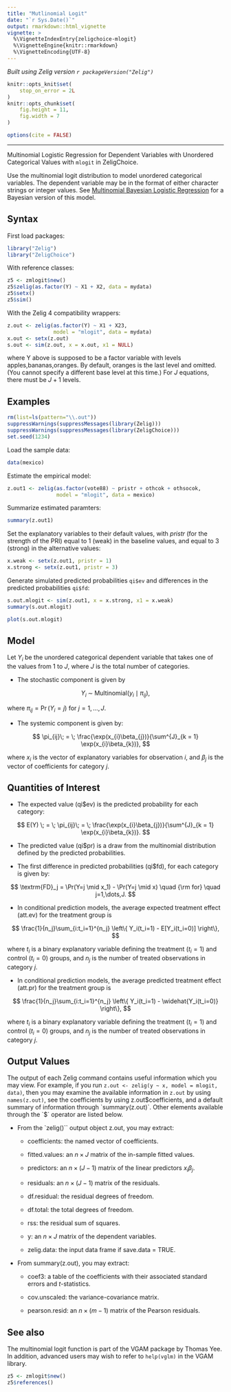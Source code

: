 ```yaml
---
title: "Mutlinomial Logit"
date: "`r Sys.Date()`"
output: rmarkdown::html_vignette
vignette: >
  %\VignetteIndexEntry{zeligchoice-mlogit}
  %\VignetteEngine{knitr::rmarkdown}
  %\VignetteEncoding{UTF-8}
---
```


*Built using Zelig version `r packageVersion("Zelig")`*

```r
knitr::opts_knit$set(
    stop_on_error = 2L
)
knitr::opts_chunk$set(
    fig.height = 11,
    fig.width = 7
)

options(cite = FALSE)
```
---

Multinomial Logistic Regression for Dependent Variables with Unordered Categorical Values with `mlogit` in ZeligChoice.

Use the multinomial logit distribution to model unordered categorical
variables. The dependent variable may be in the format of either
character strings or integer values. See [Multinomial Bayesian Logistic Regression](zelig_mlogitbayes.html) for a Bayesian version of this
model.

Syntax
------

First load packages:

```r
library("Zelig")
library("ZeligChoice")
```

With reference classes:

```r
z5 <- zmlogit$new()
z5$zelig(as.factor(Y) ~ X1 + X2, data = mydata)
z5$setx()
z5$sim()
```

With the Zelig 4 compatibility wrappers:

```r
z.out <- zelig(as.factor(Y) ~ X1 + X23,
               model = "mlogit", data = mydata)
x.out <- setx(z.out)
s.out <- sim(z.out, x = x.out, x1 = NULL)

```

where Y above is supposed to be a factor variable with levels
apples,bananas,oranges. By default, oranges is the last level and
omitted. (You cannot specify a different base level at this time.) For
$J$ equations, there must be $J + 1$ levels.

Examples
------

```r
rm(list=ls(pattern="\\.out"))
suppressWarnings(suppressMessages(library(Zelig)))
suppressWarnings(suppressMessages(library(ZeligChoice)))
set.seed(1234)
```

Load the sample data:

```r
data(mexico)
```

Estimate the empirical model:

```r
z.out1 <- zelig(as.factor(vote88) ~ pristr + othcok + othsocok,
                model = "mlogit", data = mexico)
```

Summarize estimated paramters:

```r
summary(z.out1)
```

Set the explanatory variables to their default values, with $pristr$
(for the strength of the PRI) equal to 1 (weak) in the baseline
values, and equal to 3 (strong) in the alternative values:

```r
x.weak <- setx(z.out1, pristr = 1)
x.strong <- setx(z.out1, pristr = 3)
```

Generate simulated predicted probabilities `qi$ev` and differences in the predicted probabilities `qi$fd`:

```r
s.out.mlogit <- sim(z.out1, x = x.strong, x1 = x.weak)
summary(s.out.mlogit)
```

```r
plot(s.out.mlogit)
```

Model
------

Let $Y_i$ be the unordered categorical dependent variable that
takes one of the values from 1 to $J$, where $J$ is the
total number of categories.

-  The stochastic component is given by


$$
    Y_i \; \sim \; \textrm{Multinomial}(y_{i} \mid \pi_{ij}),
$$

   where $\pi_{ij}=\Pr(Y_i=j)$ for $j=1,\dots,J$.

-  The systemic component is given by:


$$
    \pi_{ij}\; = \; \frac{\exp(x_{i}\beta_{j})}{\sum^{J}_{k = 1}
        \exp(x_{i}\beta_{k})},
$$

   where $x_i$ is the vector of explanatory variables for
   observation $i$, and $\beta_j$ is the vector of
   coefficients for category $j$.

Quantities of Interest
------

-  The expected value (qi$ev) is the predicted probability for each
   category:


$$
    E(Y) \; = \; \pi_{ij}\; = \; \frac{\exp(x_{i}\beta_{j})}{\sum^{J}_{k = 1}
        \exp(x_{i}\beta_{k})}.
$$

-  The predicted value (qi$pr) is a draw from the multinomial
   distribution defined by the predicted probabilities.

-  The first difference in predicted probabilities (qi$fd), for each
   category is given by:


$$
    \textrm{FD}_j = \Pr(Y=j \mid x_1) - \Pr(Y=j \mid x) \quad {\rm for}
        \quad j=1,\dots,J.
$$

-  In conditional prediction models, the average expected treatment
   effect (att.ev) for the treatment group is


$$
    \frac{1}{n_j}\sum_{i:t_i=1}^{n_j} \left\{ Y_i(t_i=1) -
        E[Y_i(t_i=0)] \right\},
$$

   where $t_{i}$ is a binary explanatory variable defining the
   treatment ($t_{i}=1$) and control ($t_{i}=0$) groups, and
   $n_j$ is the number of treated observations in category
   $j$.

-  In conditional prediction models, the average predicted treatment
   effect (att.pr) for the treatment group is


$$
    \frac{1}{n_j}\sum_{i:t_i=1}^{n_j} \left\{ Y_i(t_i=1) -
        \widehat{Y_i(t_i=0)} \right\},
$$

   where $t_{i}$ is a binary explanatory variable defining the
   treatment ($t_{i}=1$) and control ($t_{i}=0$) groups, and
   $n_j$ is the number of treated observations in category
   $j$.

Output Values
------

The output of each Zelig command contains useful information which you
may view. For example, if you run
`z.out <- zelig(y ~ x, model = mlogit, data)`, then you may examine
the available information in `z.out` by using `names(z.out)`, see
the coefficients by using z.out$coefficients, and a default summary of
information through `summary(z.out)`. Other elements available through
the `$` operator are listed below.

-  From the `zelig()`` output object z.out, you may extract:

   -  coefficients: the named vector of coefficients.

   -  fitted.values: an $n \times J$ matrix of the in-sample
      fitted values.

   -  predictors: an $n \times (J-1)$ matrix of the linear
      predictors $x_i \beta_j$.

   -  residuals: an $n \times (J-1)$ matrix of the residuals.

   -  df.residual: the residual degrees of freedom.

   -  df.total: the total degrees of freedom.

   -  rss: the residual sum of squares.

   -  y: an $n \times J$ matrix of the dependent variables.

   -  zelig.data: the input data frame if save.data = TRUE.

-  From summary(z.out), you may extract:

   -  coef3: a table of the coefficients with their associated standard
      errors and $t$-statistics.

   -  cov.unscaled: the variance-covariance matrix.

   -  pearson.resid: an $n \times (m-1)$ matrix of the Pearson
      residuals.

See also
------

The multinomial logit function is part of the VGAM package by Thomas
Yee. In addition, advanced users may wish to refer to `help(vglm)`
in the VGAM library.

```r
z5 <- zmlogit$new()
z5$references()
```
